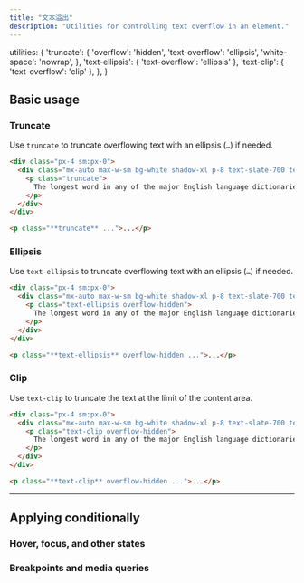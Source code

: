```yaml
---
title: "文本溢出"
description: "Utilities for controlling text overflow in an element."
---
```



  utilities: {
    'truncate': {
      'overflow': 'hidden',
      'text-overflow': 'ellipsis',
      'white-space': 'nowrap',
    },
    'text-ellipsis': { 'text-overflow': 'ellipsis' },
    'text-clip': { 'text-overflow': 'clip' },
  },
}

## Basic usage

### Truncate

Use `truncate` to truncate overflowing text with an ellipsis (<code>…</code>) if needed.

```html {{ example: { p: 'none' } }}
<div class="px-4 sm:px-0">
  <div class="mx-auto max-w-sm bg-white shadow-xl p-8 text-slate-700 text-sm leading-6 sm:text-base sm:leading-7 dark:bg-slate-800 dark:text-slate-400">
    <p class="truncate">
      The longest word in any of the major English language dictionaries is <span class="text-slate-900 font-medium">pneumonoultramicroscopicsilicovolcanoconiosis,</span> a word that refers to a lung disease contracted from the inhalation of very fine silica particles, specifically from a volcano; medically, it is the same as silicosis.
    </p>
  </div>
</div>
```

```html
<p class="**truncate** ...">...</p>
```

### Ellipsis

Use `text-ellipsis` to truncate overflowing text with an ellipsis (<code>…</code>) if needed.

```html {{ example: { p: 'none' } }}
<div class="px-4 sm:px-0">
  <div class="mx-auto max-w-sm bg-white shadow-xl p-8 text-slate-700 text-sm leading-6 sm:text-base sm:leading-7 dark:bg-slate-800 dark:text-slate-400">
    <p class="text-ellipsis overflow-hidden">
      The longest word in any of the major English language dictionaries is <span class="text-slate-900 font-medium dark:text-slate-200">pneumonoultramicroscopicsilicovolcanoconiosis,</span> a word that refers to a lung disease contracted from the inhalation of very fine silica particles, specifically from a volcano; medically, it is the same as silicosis.
    </p>
  </div>
</div>
```

```html
<p class="**text-ellipsis** overflow-hidden ...">...</p>
```

### Clip

Use `text-clip` to truncate the text at the limit of the content area.

```html {{ example: { p: 'none' } }}
<div class="px-4 sm:px-0">
  <div class="mx-auto max-w-sm bg-white shadow-xl p-8 text-slate-700 text-sm leading-6 sm:text-base sm:leading-7 dark:bg-slate-800 dark:text-slate-400">
    <p class="text-clip overflow-hidden">
      The longest word in any of the major English language dictionaries is <span class="text-slate-900 font-medium dark:text-slate-200">pneumonoultramicroscopicsilicovolcanoconiosis,</span> a word that refers to a lung disease contracted from the inhalation of very fine silica particles, specifically from a volcano; medically, it is the same as silicosis.
    </p>
  </div>
</div>
```

```html
<p class="**text-clip** overflow-hidden ...">...</p>
```

---

## <Heading ignore>Applying conditionally</Heading>

### <Heading ignore>Hover, focus, and other states</Heading>

<HoverFocusAndOtherStates defaultClass="truncate" featuredClass="text-clip" element="p" />

### <Heading ignore>Breakpoints and media queries</Heading>

<BreakpointsAndMediaQueries defaultClass="truncate" featuredClass="text-clip" element="p" />
